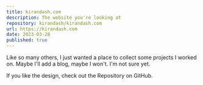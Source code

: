 ```yaml
---
title: kirandash.com
description: The website you're looking at
repository: kirandash/kirandash.com
url: https://kirandash.com
date: 2023-03-28
published: true
---
```


Like so many others, I just wanted a place to collect some projects I worked on. Maybe I'll add a blog, maybe I won't. I'm not sure yet.

If you like the design, check out the Repository on GitHub.
